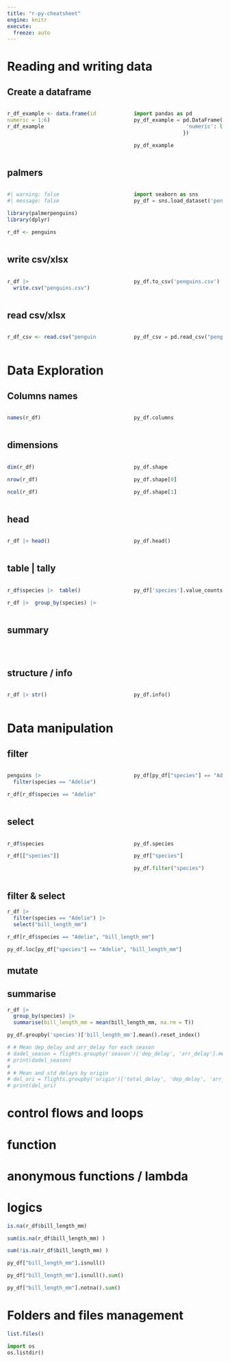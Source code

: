 ```yaml
---
title: "r-py-cheatsheet"
engine: knitr
execute: 
  freeze: auto
---
```


# Reading and writing data

## Create a dataframe
::: {.columns}

::: {.column width="45%"}
```r
r_df_example <- data.frame(id = letters[1:6],
numeric = 1:6)
r_df_example
```
:::
::: {.column width="10%"}
:::
::: {.column width="45%"}

```python
import pandas as pd
py_df_example = pd.DataFrame({'id': list('abcdef'),
                 'numeric': list(range(1, 7))
                })

py_df_example
```
:::

:::

## palmers 
::: {.columns}

::: {.column width="45%"}
```r
#| warning: false 
#| message: false

library(palmerpenguins)
library(dplyr)

r_df <- penguins

```
:::
::: {.column width="10%"}
:::
::: {.column width="45%"}
```python
import seaborn as sns
py_df = sns.load_dataset('penguins')

```
:::

:::

## write csv/xlsx
::: {.columns}

::: {.column width="45%"}
```r
r_df |> 
  write.csv("penguins.csv")
```
:::
::: {.column width="10%"}
:::
::: {.column width="45%"}
```python
py_df.to_csv('penguins.csv')
```
:::

:::

## read csv/xlsx
::: {.columns}
::: {.column width="45%"}
```r
r_df_csv <- read.csv("penguins.csv")
```
:::
::: {.column width="10%"}
:::
::: {.column width="45%"}
```python
py_df_csv =	pd.read_csv("penguins.csv")
```
:::
:::

# Data Exploration

## Columns names
::: {.columns}

::: {.column width="45%"}
```r
names(r_df)
```
:::
::: {.column width="10%"}
:::
::: {.column width="45%"}

```python

py_df.columns
```
:::

:::

## dimensions

::: {.columns}

::: {.column width="45%"}
```r
dim(r_df)
```
```r
nrow(r_df)
```
```r
ncol(r_df)
```

:::
::: {.column width="10%"}
:::
::: {.column width="45%"}

```python

py_df.shape
```
```python

py_df.shape[0]
```
```python

py_df.shape[1]
```
:::

:::

## head
::: {.columns}

::: {.column width="45%"}
```r
r_df |> head()
```

:::

::: {.column width="10%"}
:::
::: {.column width="45%"}
```python
py_df.head()
```

:::
:::
## table | tally
::: {.columns}

::: {.column width="45%"}
```r
r_df$species |>  table()
```
```r
r_df |>  group_by(species) |>  tally()
```

:::

::: {.column width="10%"}
:::
::: {.column width="45%"}
```python
py_df['species'].value_counts()

```

:::
:::
## summary
::: {.columns}

::: {.column width="45%"}
```r

```

:::

::: {.column width="10%"}
:::
::: {.column width="45%"}
```python

```

:::
:::

## structure / info
::: {.columns}

::: {.column width="45%"}
```r
r_df |> str()
```

:::

::: {.column width="10%"}
:::
::: {.column width="45%"}
```python
py_df.info()
```

:::
:::



# Data manipulation

## filter
::: {.columns}

::: {.column width="45%"}
```r
penguins |> 
  filter(species == "Adelie")
```
```r
r_df[r_df$species == "Adelie",]
```

:::
::: {.column width="10%"}
:::
::: {.column width="45%"}

```python
py_df[py_df["species"] == "Adelie"]

```
:::

:::

## select
::: {.columns}

::: {.column width="45%"}
```r
r_df$species
```

```r
r_df[["species"]]
```

:::

::: {.column width="10%"}
:::
::: {.column width="45%"}

```python
py_df.species
```


```python
py_df["species"]
```
```python
py_df.filter("species")
```

:::
:::


## filter & select

```r
r_df |> 
  filter(species == "Adelie") |> 
  select("bill_length_mm")
```

```r
r_df[r_df$species == "Adelie", "bill_length_mm"]
```

```python
py_df.loc[py_df["species"] == "Adelie", "bill_length_mm"] 

```


## mutate

## summarise
```r
r_df |> 
  group_by(species) |> 
  summarise(bill_length_mm = mean(bill_length_mm, na.rm = T))
```
```python
py_df.groupby('species')['bill_length_mm'].mean().reset_index()

# # Mean dep_delay and arr_delay for each season
# dadel_season = flights.groupby('season')['dep_delay', 'arr_delay'].mean().reset_index()
# print(dadel_season)
# 
# # Mean and std delays by origin
# del_ori = flights.groupby('origin')['total_delay', 'dep_delay', 'arr_delay'].agg(['mean', 'std'])
# print(del_ori)

```




# control flows and loops

# function

# anonymous functions / lambda

# logics

```r
is.na(r_df$bill_length_mm)
```

```r
sum(is.na(r_df$bill_length_mm) )
```

```r
sum(!is.na(r_df$bill_length_mm) )
```

```python
py_df["bill_length_mm"].isnull()
```


```python
py_df["bill_length_mm"].isnull().sum()

```
```python
py_df["bill_length_mm"].notna().sum()

```


# Folders and files management

```r
list.files()	
```

```python
import os
os.listdir()

```